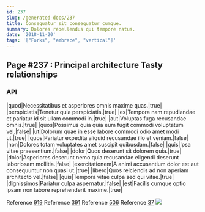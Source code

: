 ```yaml
---
id: 237
slug: /generated-docs/237
title: Consequatur sit consequatur cumque.
summary: Dolores repellendus qui tempore natus.
date: '2018-11-20'
tags: '["Forks", "embrace", "vertical"]'
---
```


## Page #237 : Principal architecture Tasty relationships
### API

|quod|Necessitatibus et asperiores omnis maxime quas.|true|
|perspiciatis|Tenetur quia perspiciatis.|true|
|ex|Tempora nam repudiandae et pariatur id sit ullam commodi in.|true|
|aut|Voluptas fuga recusandae omnis.|true|
|quos|Possimus quia quia eum fugit commodi voluptatum vel.|false|
|ut|Dolorum quae in esse labore commodi odio amet modi ut.|true|
|quos|Pariatur expedita aliquid recusandae illo et veniam.|false|
|non|Dolores totam voluptates amet suscipit quibusdam.|false|
|quis|Ipsa vitae praesentium.|false|
|dolor|Quos deserunt sit dolorem quia.|true|
|dolor|Asperiores deserunt nemo quia recusandae eligendi deserunt laboriosam mollitia.|false|
|exercitationem|A animi accusantium dolor est aut consequuntur non quasi ut.|true|
|libero|Quos reiciendis ad non aperiam architecto vel.|false|
|quis|Tempora vitae culpa sed qui vitae.|true|
|dignissimos|Pariatur culpa aspernatur.|false|
|est|Facilis cumque optio ipsam non labore reprehenderit maxime.|true|

Reference [919](/919)
Reference [391](/391)
Reference [506](/506)
Reference [37](/37)
![](/assets/cats-0.jpg)


